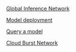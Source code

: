 

[Global Inference Network](Models/Global%20Inference%20Network.md)

[Model deployment](Models/Model%20deployment.md)

[Query a model](Models/Query%20a%20model.md)

[Cloud Burst Network](Models/Cloud%20Burst%20Network.md)